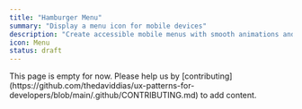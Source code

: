 ```yaml
---
title: "Hamburger Menu"
summary: "Display a menu icon for mobile devices"
description: "Create accessible mobile menus with smooth animations and touch-friendly interactions."
icon: Menu
status: draft
---
```


<Callout type="warning">
  This page is empty for now. Please help us by
  [contributing](https://github.com/thedaviddias/ux-patterns-for-developers/blob/main/.github/CONTRIBUTING.md)
  to add content.
</Callout>
